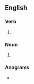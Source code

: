 ==English==

===Verb===
{{head|en|verb form}}

# {{en-third-person singular of|louse}}

===Noun===
{{head|en|noun form}}

# {{lb|en|nonstandard}} {{plural of|louse|lang=en}}

===Anagrams===
* {{anagrams|en|a=elossu|Soules|ousels|soleus|soules}}